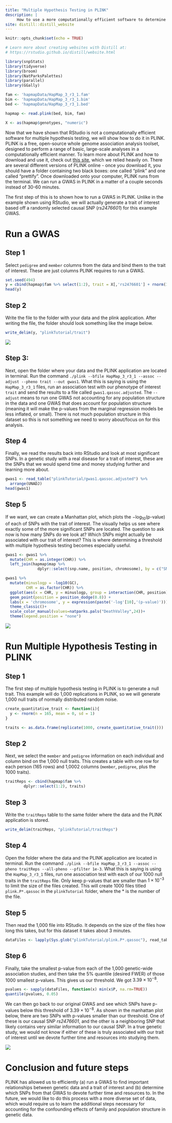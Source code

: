 ```yaml
---
title: "Multiple Hypothesis Testing in PLINK"
description: |
     How to use a more computationally efficient software to determine a threshold.
site: distill::distill_website
---
```


```r
knitr::opts_chunk$set(echo = TRUE)

# Learn more about creating websites with Distill at:
# https://rstudio.github.io/distill/website.html
```

```r
library(snpStats)
library(tidyverse)
library(broom)
library(NatParksPalettes)
library(parallel)
library(GGally)   

fam <- 'hapmapData/HapMap_3_r3_1.fam'
bim <- 'hapmapData/HapMap_3_r3_1.bim'
bed <- 'hapmapData/HapMap_3_r3_1.bed'

hapmap <- read.plink(bed, bim, fam)

X <- as(hapmap$genotypes, "numeric")
```

Now that we have shown that RStudio is not a computationally efficient software for multiple hypothesis testing, we will show how to do it in PLINK. PLINK is a free, open-source whole genome association analysis toolset, designed to perform a range of basic, large-scale analyses in a computationally efficient manner. To learn more about PLINK and how to download and use it, check out [this site](https://zzz.bwh.harvard.edu/plink/), which we relied heavily on. There are several different versions of PLINK online - once you download it, you should have a folder containing two black boxes: one called "plink" and one called "prettify". Once downloaded onto your computer, PLINK runs from the terminal. We can run a GWAS in PLINK in a matter of a couple seconds instead of 30-60 minutes. 

The first step of this is to shown how to run a GWAS in PLINK. Unlike in the example shown using RStudio, we will actually generate a trait of interest based off a randomly selected causal SNP (*rs2476601*) for this example GWAS.

# Run a GWAS 

## Step 1

Select `pedigree` and `member` columns from the data and bind them to the trait of interest. These are just columns PLINK requires to run a GWAS.

```r
set.seed(494)
y = cbind(hapmap$fam %>% select(1:2), trait = X[,'rs2476601'] + rnorm(165, 0, 1))
head(y)
```

## Step 2 

Write the file to the folder with your data and the plink application. After writing the file, the folder should look something like the image below.

```r
write_delim(y, "plinkTutorial/trait")
```

![](images/folder1.png)

## Step 3: 

Next, open the folder where your data and the PLINK application are located in terminal. Run the command `./plink --bfile HapMap_3_r3_1 --assoc --adjust --pheno trait --out gwas1`. What this is saying is using the `HapMap_3_r3_1` files, run an association test with our phenotype of interest `trait` and send the results to a file called `gwas1.qassoc.adjusted`. The `--adjust` means to run one GWAS not accounting for any population structure in the data and one GWAS that does account for population structure (meaning it will make the p-values from the marginal regression models be less inflated, or small). There is not much population structure in this dataset so this is not something we need to worry about/focus on for this analysis.

## Step 4

Finally, we read the results back into RStudio and look at most significant SNPs. In a genetic study with a real disease for a trait of interest, these are the SNPs that we would spend time and money studying further and learning more about.

```r
gwas1 <- read_table("plinkTutorial/gwas1.qassoc.adjusted") %>%
  arrange(UNADJ)
head(gwas1)
```

## Step 5

If we want, we can create a Manhattan plot, which plots the $-\text{log}_{10}(\text{p-value})$ of each of SNPs with the trait of interest. The visually helps us see where exactly some of the more significant SNPs are located. The question to ask now is how many SNPs do we look at? Which SNPs might actually be associated with our trait of interest? This is where determining a threshold with multiple hypothesis testing becomes especially useful.

```r
gwas1 <- gwas1 %>%
  mutate(CHR = as.integer(CHR)) %>%
  left_join(hapmap$map %>%
              dplyr::select(snp.name, position, chromosome), by = c("SNP" = "snp.name", "CHR" = "chromosome"))

gwas1 %>%
  mutate(minuslogp = -log10(GC),
         CHR = as.factor(CHR)) %>%
  ggplot(aes(x = CHR, y = minuslogp, group = interaction(CHR, position), color = CHR)) + 
  geom_point(position = position_dodge(0.8)) + 
  labs(x = 'chromosome', y = expression(paste('-log'[10],'(p-value)')))+
  theme_classic()+
  scale_color_manual(values=natparks.pals("DeathValley",24))+
  theme(legend.position = "none")
```

![](images/plinkgwas.png)

# Run Multiple Hypothesis Testing in PLINK

## Step 1

The first step of multiple hypothesis testing in PLINK is to generate a null trait. This example will do 1,000 replications in PLINK, so we will generate 1,000 null traits of normally distributed random noise.

```r
create_quantitative_trait <- function(i){
  y <- rnorm(n = 165, mean = 0, sd = 1)
}

traits <- as.data.frame(replicate(1000, create_quantitative_trait()))
```

## Step 2

Next, we select the `member` and `pedigree` information on each individual and column bind on the 1,000 null traits. This creates a table with one row for each person (165 rows) and 1,0002 columns (`member`, `pedigree`, plus the 1000 traits).

```r
traitReps <- cbind(hapmap$fam %>%
        dplyr::select(1:2), traits)
```

## Step 3

Write the `traitReps` table to the same folder where the data and the PLINK application is stored.

```r
write_delim(traitReps, "plinkTutorial/traitReps")
```

## Step 4 

Open the folder where the data and the PLINK application are located in terminal. Run the command `./plink --bfile HapMap_3_r3_1 --assoc --pheno traitReps --all-pheno --pfilter 1e-3`. What this is saying is using the `HapMap_3_r3_1` files, run one association test with each of our 1000 null traits in the `traitReps` file. Only keep p-values that are smaller than $1 \times 10^{-3}$ to limit the size of the files created. This will create 1000 files titled `plink.P*.qassoc` in the `plinkTutorial` folder, where the * is the number of the file.

## Step 5

Then read the 1,000 file into RStudio. It depends on the size of the files how long this takes, but for this dataset it takes about 3 minutes.

```r
dataFiles <- lapply(Sys.glob("plinkTutorial/plink.P*.qassoc"), read_table)
```

## Step 6

Finally, take the smallest p-value from each of the 1,000 genetic-wide association studies, and then take the 5% quantile (desired FWER) of those 1000 smallest p-values. This gives us our threshold. We got $3.39 \times 10^{-8}$.

```r
pvalues <- sapply(dataFiles, function(x) min(x$P, na.rm=TRUE))
quantile(pvalues, 0.05)
```

We can then go back to our original GWAS and see which SNPs have p-values below this threshold of $3.39 \times 10^{-8}$. As shown in the manhattan plot below, there are two SNPs with p-values smaller than our threshold. One of these is our causal SNP *rs2476601*, and the other is a neighboring SNP that likely contains very similar information to our causal SNP. In a true genetic study, we would not know if either of these is truly associated with our trait of interest until we devote further time and resources into studying them. 

![](images/intro.png)

# Conclusion and future steps

PLINK has allowed us to efficiently (a) run a GWAS to find important relationships between genetic data and a trait of interest and (b) determine which SNPs from that GWAS to devote further time and resources to. In the future, we would like to do this process with a more diverse set of data, which would require us to learn the additional steps necessary for accounting for the confounding effects of family and population structure in genetic data.


